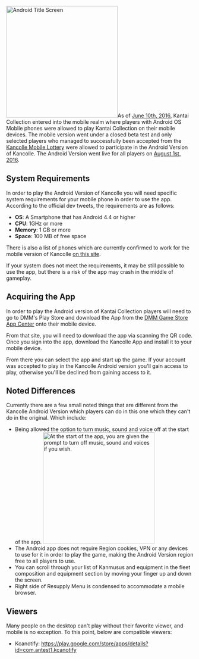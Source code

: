 [[File:Kancolle_Android_Title.jpg|thumb|right|300px|Android Title Screen]]As of [[Game Updates/2016/June 10|June 10th, 2016]], Kantai Collection  entered into the mobile realm where players with Android OS Mobile phones were allowed to play Kantai Collection on their mobile devices. The mobile version went under a closed beta test and only selected players who managed to successfully been accepted from the [[Mobile Version Lottery|Kancolle Mobile Lottery]] were allowed to participate in the Android Version of Kancolle. The Android Version went live for all players on [[Game Updates/2016/August 1|August 1st, 2016]].


== System Requirements ==
In order to play the Android Version of Kancolle you will need specific system requirements for your mobile phone in order to use the app. According to the official dev tweets, the requirements are as follows:

*'''OS''': A Smartphone that has Android 4.4 or higher
*'''CPU''': 1GHz or more
*'''Memory''': 1 GB or more
*'''Space''': 100 MB of free space

There is also a list of phones which are currently confirmed to work for the mobile version of Kancolle [http://forum.gamer.com.tw/Co.php?bsn=24698&sn=92865&subbsn=0 on this site].

If your system does not meet the requirements, it may be still possible to use the app, but there is a risk of the app may crash in the middle of gameplay.

== Acquiring the App ==

In order to play the Android version of Kantai Collection players will need to go to DMM's Play Store and download the App from the [http://www.dmm.com/app/appstore/lp/ DMM Game Store App Center] onto their mobile device. 

From that site, you will need to download the app via scanning the QR code. Once you sign into the app, download the Kancolle App and install it to your mobile device. 

From there you can select the app and start up the game. If your account was accepted to play in the Kancolle Android version you'll gain access to play, otherwise you'll be declined from gaining access to it. 

== Noted Differences ==

Currently there are a few small noted things that are different from the Kancolle Android Version which players can do in this one which they can't do in the original. Which include:

* Being allowed the option to turn music, sound and voice off at the start of the app. [[File:Promt turnoffsound.jpg|thumb|300px|right|At the start of the app, you are given the prompt to turn off music, sound and voices if you wish.]]
* The Android app does not require Region cookies, VPN or any devices to use for it in order to play the game, making the Android Version region free to all players to use.
* You can scroll through your list of Kanmusus and equipment in the fleet composition and equipment section by moving your finger up and down the screen.
* Right side of Resupply Menu is condensed to accommodate a mobile browser.

== Viewers ==

Many people on the desktop can't play without their favorite viewer, and mobile is no exception. To this point, below are compatible viewers:

* Kcanotify: https://play.google.com/store/apps/details?id=com.antest1.kcanotify